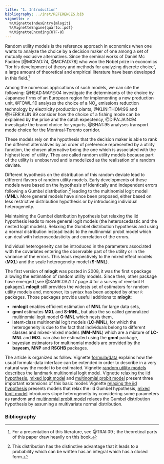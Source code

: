 ```yaml
---
title: "1. Introduction"
bibliography: ../inst/REFERENCES.bib
vignette: >
  %\VignetteIndexEntry{mlogit}
  %\VignetteEngine{quarto::pdf}
  %\VignetteEncoding{UTF-8}
---
```


Random utility models is the reference approach in economics when one
wants to analyze the choice by a decision maker of one among a set of
mutually exclusive alternatives. Since the seminal works of Daniel Mc
Fadden [@MCFAD:74, @MCFAD:78] who won the Nobel prize in economics "for
his development of theory and methods for analyzing discrete choice",
a large amount of theoretical and empirical literature have been
developed in this field.^[For a presentation of this literature, see
@TRAI:09 ; the theoretical parts of this paper draw heavily on this
book.]

Among the numerous applications of such models, we can cite the
following: @HEAD:MAYE:04 investigate the determinants of the choice by
Japanese firms of an European region for implementing a new production
unit, @FOWL:10 analyses the choice of a NO$_x$ emissions reduction
technology by electricity production plants, @KLIN:THOM:96 and
@HERR:KLIN:99 consider how the choice of a fishing mode can be
explained by the price and the catch expectency, @DIPA:JAIN:94
investigate the brand choice for yogurts, @BHAT:95 analyses transport
mode choice for the Montreal-Toronto corridor.

These models rely on the hypothesis that the decision maker is able to
rank the different alternatives by an order of preference represented
by a utility function, the chosen alternative being the one which is
associated with the highest level of utility. They are called random
utility models because part of the utility is unobserved and is
modelized as the realisation of a random deviate. 

Different hypothesis on the distribution of this random deviate lead
to different flavors of random utility models. Early developments of
these models were based on the hypothesis of identically and
independent errors following a Gumbel distribution,^[This
  distribution has the distinctive advantage that it leads to a
  probability which can be written has an integral which has a closed
  form.] leading to the multinomial logit model (**MNL**). More
general models have since been proposed, either based on less
restrictive distribution hypothesis or by introducing individual
heterogeneity.

Maintaining the Gumbel distribution hypothesis but relaxing the iid
hypothesis leads to more general logit models (the heteroscedastic and
the nested logit models). Relaxing the Gumbel distribution hypothesis
and using a normal distribution instead leads to the multinomial
probit model which can deal with heteroscedasticity and correlation of
the errors.

Individual heterogeneity can be introduced in the parameters
associated with the covariates entering the observable part of the
utility or in the variance of the errors. This leads respectively to
the mixed effect models (**MXL**) and the scale heterogeneity
model (**S-MNL**).


The first version of **mlogit** was posted in 2008, it was the first `R`
package allowing the estimation of random utility models. Since then,
other package have emerged [see @SARR:DAZI:17 page 4 for a survey of
revelant R pakages].  **mlogit** still provides the widests set of
estimators for random utility models and, moreover, its syntax has
been adopted by other `R` packages. Those packages provide usefull
additions to **mlogit**:

- **mnlogit** enables efficient estimation of **MNL** for
  large data sets,
- **gmnl** estimates **MXL** and **S-MNL**, but also the
  so called generalized multinomial logit model **G-MNL** which
  nests them,
- latent-class multinomial logit models (**LC-MNL**), for
  which the heterogeneity is due to the fact that individuals belong to
  different classes and mixed-mixed models (**MM-MNL**) which are a
  mixture of **LC-MNL** and **MXL** can also be estimated
  using the **gmnl** package,
- bayesian estimators for multinomial models are provided by the
  **bayesm**, **MNP** and **RSGHB** packages.

The article is organized as follow. Vignette
[formula/data](./c2.formula.data.pdf) explains how the usual
formula-data interface can be extended in order to
describe in a very natural way the model to be estimated. Vignette
[random utility models](./c3.rum.pdf) describes the landmark
multinomial logit model. Vignette [relaxing the iid
hypothesis](./c4.relaxiid.psf), [mixed logit model](./c5.mxl.pdf) and
[multinomial probit model](./c6.mprobit.pdf) present three important
extensions of this basic model: Vignette [relaxing the iid
hypothesis](./c4.relaxiid.pdf) presents models that relax the iid
Gumbel hypothesis, [mixed logit model](./c5.mxl.pdf) introduces slope
heterogeneity by considering some parameters as random and
[multinomial probit model](./c6.mprobit.pdf) relaxes the Gumbel
distribution hypothesis by assuming a multivariate normal
distribution.

### Bibliography
